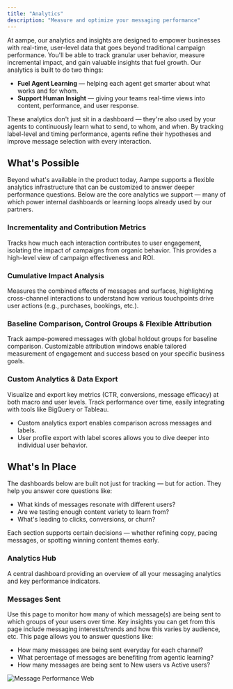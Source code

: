 ```yaml
---
title: "Analytics"
description: "Measure and optimize your messaging performance"
---
```


At aampe, our analytics and insights are designed to empower businesses with real-time, user-level data that goes beyond traditional campaign performance. You'll be able to track granular user behavior, measure incremental impact, and gain valuable insights that fuel growth. Our analytics is built to do two things:

- **Fuel Agent Learning** — helping each agent get smarter about what works and for whom.
- **Support Human Insight** — giving your teams real-time views into content, performance, and user response.

These analytics don't just sit in a dashboard — they're also used by your agents to continuously learn what to send, to whom, and when. By tracking label-level and timing performance, agents refine their hypotheses and improve message selection with every interaction.

## What's Possible

Beyond what's available in the product today, Aampe supports a flexible analytics infrastructure that can be customized to answer deeper performance questions. Below are the core analytics we support — many of which power internal dashboards or learning loops already used by our partners.

### Incrementality and Contribution Metrics

Tracks how much each interaction contributes to user engagement, isolating the impact of campaigns from organic behavior. This provides a high-level view of campaign effectiveness and ROI.

### Cumulative Impact Analysis

Measures the combined effects of messages and surfaces, highlighting cross-channel interactions to understand how various touchpoints drive user actions (e.g., purchases, bookings, etc.).

### Baseline Comparison, Control Groups & Flexible Attribution

Track aampe-powered messages with global holdout groups for baseline comparison. Customizable attribution windows enable tailored measurement of engagement and success based on your specific business goals.

### Custom Analytics & Data Export

Visualize and export key metrics (CTR, conversions, message efficacy) at both macro and user levels. Track performance over time, easily integrating with tools like BigQuery or Tableau.

- Custom analytics export enables comparison across messages and labels.
- User profile export with label scores allows you to dive deeper into individual user behavior.

## What's In Place

The dashboards below are built not just for tracking — but for action. They help you answer core questions like:

- What kinds of messages resonate with different users?
- Are we testing enough content variety to learn from?
- What's leading to clicks, conversions, or churn?

Each section supports certain decisions — whether refining copy, pacing messages, or spotting winning content themes early.

### Analytics Hub

A central dashboard providing an overview of all your messaging analytics and key performance indicators.

### Messages Sent

Use this page to monitor how many of which message(s) are being sent to which groups of your users over time. Key insights you can get from this page include messaging interests/trends and how this varies by audience, etc. This page allows you to answer questions like:

- How many messages are being sent everyday for each channel?
- What percentage of messages are benefiting from agentic learning?
- How many messages are being sent to New users vs Active users?

![Message Performance Web](/images/message_performance.webp)